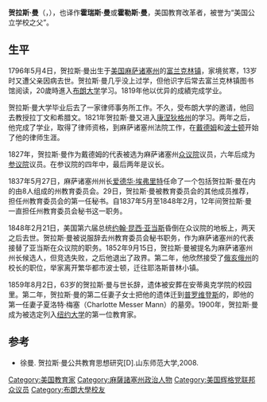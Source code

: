{{no footnotes|time=2014-02-10T06:09:12+00:00}}
{{primarysources|time=2014-02-10T06:09:12+00:00}}
{{Infobox person
|name          = 
|image         = Horace Mann - Daguerreotype by Southworth & Hawes, c1850.jpg
|caption       = Horace Mann
|birth_date    = {{Birth date|1796|5|4|mf=y}}
|birth_place   = [[美国|美国]][[马萨诸塞州|马萨诸塞州]][[富兰克林_(马萨诸塞州)|富兰克林]]
|death_date    = {{Death date and age|1859|8|2|1796|5|4}}
|death_place   = [[美国|美国]][[俄亥俄州|俄亥俄州]]{{link-en|耶洛斯普林|Yellow Springs, Ohio}}
|resting_place = [[美国|美国]][[罗德岛州|罗德岛州]][[普罗维登斯_(罗德岛州)|普罗维登斯]]的{{link-en|北布林墓地|North Burial Ground}}
|alma_mater    = [[布朗大学|布朗大学]]
|signature     = Appletons' Mann Horace signature.jpg
}}
'''贺拉斯·曼'''（{{lang-en|Horace Mann}}，{{bd|1796年|5月4日|1859年|8月2日}}），也译作'''霍瑞斯·曼'''或'''霍勒斯·曼'''，美国教育改革者，被誉为“美国公立学校之父”。

== 生平 ==
1796年5月4日，贺拉斯·曼出生于[[美国|美国]][[麻萨诸塞州|麻萨诸塞州]]的[[富兰克林_(马萨诸塞州)|富兰克林镇]]，家境贫寒，13岁时又遭父亲因病去世。贺拉斯·曼几乎没上过学，但他识字后常去富兰克林镇图书馆阅读，20歲時進入[[布朗大学|布朗大学]]学习。1819年他以优异的成績完成学业。

贺拉斯·曼大学毕业后去了一家律师事务所工作。不久，受布朗大学的邀请，他回去教授拉丁文和希腊文。1821年贺拉斯·曼又进入[[康涅狄格州|康涅狄格州]]的{{link-en|利奇菲尔德法律学校|Litchfield Law School}}学习。两年之后，他完成了学业，取得了律师资格，到麻萨诸塞州法院工作，在[[戴德姆_(马萨诸塞州)|戴德姆]]和[[波士顿|波士顿]]开始了他的律师生涯。

1827年，贺拉斯·曼作为戴德姆的代表被选为麻萨诸塞州[[众议院|众议院]]议员，六年后成为[[参议院|参议院]]议员。在参议院的四年中，最后两年是议长。

1837年5月27日，麻萨诸塞州州长[[爱德华·埃弗里特|爱德华·埃弗里特]]任命了一个包括贺拉斯·曼在内的由8人组成的州教育委员会。29日，贺拉斯·曼被教育委员会的其他成员推荐，担任州教育委员会的第一任秘书。自1837年5月至1848年2月，12年间贺拉斯·曼一直担任州教育委员会秘书这一职务。

1848年2月21日，美国第六届总统[[约翰·昆西·亚当斯|约翰·昆西·亚当斯]]昏倒在众议院的地板上，两天之后去世。贺拉斯·曼被说服辞去州教育委员会秘书职务，作为麻萨诸塞州的代表接替了亚当斯在众议院的职务。1852年9月15日，贺拉斯·曼被{{link-en|自由土地党|Free Soil Party}}提名为麻萨诸塞州州长候选人，但竞选失败，之后他退出了政界。第二年，他欣然接受了[[俄亥俄州|俄亥俄州]]{{link-en|耶洛斯普林|Yellow Springs, Ohio}}的{{link-en|安蒂奥克学院|Antioch College}}校长的职位，举家离开繁华都市波士顿，迁往耶洛斯普林小镇。

1859年8月2日，63岁的贺拉斯·曼与世长辞，遗体被安葬在安蒂奥克学院的校园里。第二年，贺拉斯·曼的第二任妻子{{link-en|玛丽·皮博迪|Mary Tyler Peabody Mann}}女士把他的遗体迁到[[普罗维登斯_(罗德岛州)|普罗维登斯]]的{{link-en|北布林墓地|North Burial Ground}}，即他的第一任妻子夏洛特·梅塞（Charlotte Messer Mann）的墓旁。1900年，贺拉斯·曼成为被选定列入[[纽约大学|纽约大学]]{{link-en|美国伟人纪念堂|Hall of Fame for Great Americans}}的第一位教育家。

== 参考 ==
* 徐曼. 贺拉斯·曼公共教育思想研究[D].山东师范大学,2008.

{{Wikiquote|霍勒斯·曼}}
{{美国伟人名人堂}}
{{Authority control}}
{{DEFAULTSORT: Mann, Horace}}
[[Category:美国教育家|Category:美国教育家]]
[[Category:麻薩諸塞州政治人物|Category:麻薩諸塞州政治人物]]
[[Category:美国辉格党联邦众议员|Category:美国辉格党联邦众议员]]
[[Category:布朗大學校友|Category:布朗大學校友]]
